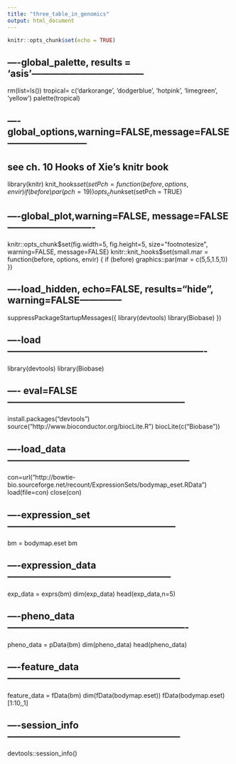 ```yaml
---
title: "three_table_in_genomics"
output: html_document
---
```


```r
knitr::opts_chunk$set(echo = TRUE)
```

## ----global_palette, results = 'asis'------------------------------------
rm(list=ls())
tropical=  c('darkorange', 'dodgerblue', 'hotpink', 'limegreen', 'yellow')
palette(tropical)

## ----global_options,warning=FALSE,message=FALSE--------------------------
## see ch. 10 Hooks of Xie's knitr book
library(knitr)
knit_hooks$set(setPch = function(before, options, envir) {
  if(before) par(pch = 19)
})
opts_chunk$set(setPch = TRUE)

## ----global_plot,warning=FALSE, message=FALSE----------------------------
knitr::opts_chunk$set(fig.width=5, fig.height=5, size="footnotesize",
                      warning=FALSE, message=FALSE)
knitr::knit_hooks$set(small.mar = function(before, options, envir) {
  if (before) graphics::par(mar = c(5,5,1.5,1))
})

## ----load_hidden, echo=FALSE, results="hide", warning=FALSE--------------
suppressPackageStartupMessages({
   library(devtools)
  library(Biobase)
})

## ----load----------------------------------------------------------------
  library(devtools)
  library(Biobase)

## ---- eval=FALSE---------------------------------------------------------
 install.packages("devtools")
source("http://www.bioconductor.org/biocLite.R")
 biocLite(c("Biobase"))

## ----load_data-----------------------------------------------------------
con=url("http://bowtie-bio.sourceforge.net/recount/ExpressionSets/bodymap_eset.RData")
load(file=con)
close(con)

## ----expression_set------------------------------------------------------
bm = bodymap.eset
bm

## ----expression_data-----------------------------------------------------
exp_data = exprs(bm)
dim(exp_data)
head(exp_data,n=5)

## ----pheno_data----------------------------------------------------------
pheno_data = pData(bm)
dim(pheno_data)
head(pheno_data)

## ----feature_data--------------------------------------------------------
feature_data = fData(bm)
dim(fData(bodymap.eset))
fData(bodymap.eset)[1:10,,1]

## ----session_info--------------------------------------------------------
devtools::session_info()